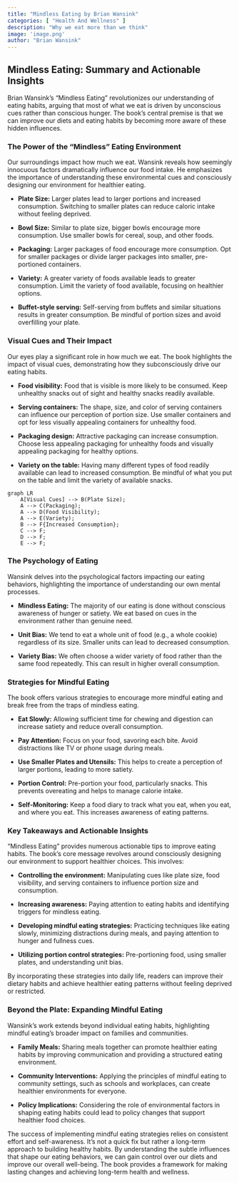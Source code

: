 ```yaml
---
title: "Mindless Eating by Brian Wansink"
categories: [ "Health And Wellness" ]
description: "Why we eat more than we think"
image: 'image.png'
author: "Brian Wansink"
---
```

## Mindless Eating: Summary and Actionable Insights

Brian Wansink's "Mindless Eating" revolutionizes our understanding of eating habits, arguing that most of what we eat is driven by unconscious cues rather than conscious hunger.  The book's central premise is that we can improve our diets and eating habits by becoming more aware of these hidden influences.


### The Power of the "Mindless" Eating Environment

Our surroundings impact how much we eat. Wansink reveals how seemingly innocuous factors dramatically influence our food intake. He emphasizes the importance of understanding these environmental cues and consciously designing our environment for healthier eating.

* **Plate Size:** Larger plates lead to larger portions and increased consumption. Switching to smaller plates can reduce caloric intake without feeling deprived.

* **Bowl Size:** Similar to plate size, bigger bowls encourage more consumption.  Use smaller bowls for cereal, soup, and other foods.

* **Packaging:** Larger packages of food encourage more consumption. Opt for smaller packages or divide larger packages into smaller, pre-portioned containers.

* **Variety:**  A greater variety of foods available leads to greater consumption. Limit the variety of food available, focusing on healthier options.

* **Buffet-style serving:** Self-serving from buffets and similar situations results in greater consumption. Be mindful of portion sizes and avoid overfilling your plate.


###  Visual Cues and Their Impact


Our eyes play a significant role in how much we eat.  The book highlights the impact of visual cues, demonstrating how they subconsciously drive our eating habits.

* **Food visibility:** Food that is visible is more likely to be consumed. Keep unhealthy snacks out of sight and healthy snacks readily available.

* **Serving containers:**  The shape, size, and color of serving containers can influence our perception of portion size. Use smaller containers and opt for less visually appealing containers for unhealthy food.

* **Packaging design:**  Attractive packaging can increase consumption. Choose less appealing packaging for unhealthy foods and visually appealing packaging for healthy options.

* **Variety on the table:**  Having many different types of food readily available can lead to increased consumption. Be mindful of what you put on the table and limit the variety of available snacks.

```mermaid
graph LR
    A[Visual Cues] --> B(Plate Size);
    A --> C(Packaging);
    A --> D(Food Visibility);
    A --> E(Variety);
    B --> F{Increased Consumption};
    C --> F;
    D --> F;
    E --> F;
```

###  The Psychology of Eating

Wansink delves into the psychological factors impacting our eating behaviors, highlighting the importance of understanding our own mental processes.

* **Mindless Eating:**  The majority of our eating is done without conscious awareness of hunger or satiety.  We eat based on cues in the environment rather than genuine need.

* **Unit Bias:** We tend to eat a whole unit of food (e.g., a whole cookie) regardless of its size.  Smaller units can lead to decreased consumption.

* **Variety Bias:** We often choose a wider variety of food rather than the same food repeatedly.  This can result in higher overall consumption.


###  Strategies for Mindful Eating


The book offers various strategies to encourage more mindful eating and break free from the traps of mindless eating.

* **Eat Slowly:**  Allowing sufficient time for chewing and digestion can increase satiety and reduce overall consumption.

* **Pay Attention:**  Focus on your food, savoring each bite. Avoid distractions like TV or phone usage during meals.

* **Use Smaller Plates and Utensils:** This helps to create a perception of larger portions, leading to more satiety.

* **Portion Control:** Pre-portion your food, particularly snacks. This prevents overeating and helps to manage calorie intake.

* **Self-Monitoring:**  Keep a food diary to track what you eat, when you eat, and where you eat.  This increases awareness of eating patterns.


###  Key Takeaways and Actionable Insights

"Mindless Eating" provides numerous actionable tips to improve eating habits. The book's core message revolves around consciously designing our environment to support healthier choices. This involves:

* **Controlling the environment:**  Manipulating cues like plate size, food visibility, and serving containers to influence portion size and consumption.

* **Increasing awareness:**  Paying attention to eating habits and identifying triggers for mindless eating.

* **Developing mindful eating strategies:**  Practicing techniques like eating slowly, minimizing distractions during meals, and paying attention to hunger and fullness cues.

* **Utilizing portion control strategies:**  Pre-portioning food, using smaller plates, and understanding unit bias.

By incorporating these strategies into daily life, readers can improve their dietary habits and achieve healthier eating patterns without feeling deprived or restricted.



###  Beyond the Plate:  Expanding Mindful Eating


Wansink's work extends beyond individual eating habits, highlighting mindful eating's broader impact on families and communities.


* **Family Meals:** Sharing meals together can promote healthier eating habits by improving communication and providing a structured eating environment.

* **Community Interventions:** Applying the principles of mindful eating to community settings, such as schools and workplaces, can create healthier environments for everyone.

* **Policy Implications:** Considering the role of environmental factors in shaping eating habits could lead to policy changes that support healthier food choices.

The success of implementing mindful eating strategies relies on consistent effort and self-awareness. It's not a quick fix but rather a long-term approach to building healthy habits. By understanding the subtle influences that shape our eating behaviors, we can gain control over our diets and improve our overall well-being. The book provides a framework for making lasting changes and achieving long-term health and wellness.

